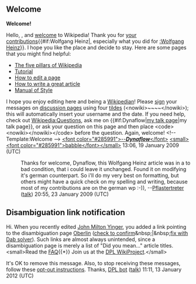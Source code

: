 <article id="21161005" title=User talk:Pflastertreter>
	<talkpage id="21161005" title="User talk:Pflastertreter">
== Welcome ==
'''Welcome!'''

Hello, {{BASEPAGENAME}}, and [[Wikipedia:Introduction|welcome]] to Wikipedia! Thank you for [[Special:Contributions/{{BASEPAGENAME}}|your contributions]]{{#if:Wolfgang Heinz|, especially what you did for [[:Wolfgang Heinz]]}}. I hope you like the place and decide to stay. Here are some pages that you might find helpful:
*[[Wikipedia:Five pillars|The five pillars of Wikipedia]]
*[[Wikipedia:Tutorial|Tutorial]]
*[[Wikipedia:How to edit a page|How to edit a page]]
*[[Wikipedia:Article development|How to write a great article]]
*[[Wikipedia:Manual of Style|Manual of Style]]
I hope you enjoy editing here and being a [[Wikipedia:Wikipedians|Wikipedian]]! Please [[Wikipedia:Signatures|sign]] your messages on [[Wikipedia:talk page|discussion page]]s using four [[tilde]]s (&lt;nowiki&gt;~~~~&lt;/nowiki&gt;); this will automatically insert your username and the date. If you need help, check out [[Wikipedia:Questions]], ask me on {{#if:Dynaflow|[[user talk:Dynaflow|my talk page]]|my talk page}}, or ask your question on this page and then place &lt;code&gt;&lt;nowiki&gt;{{helpme}}&lt;/nowiki&gt;&lt;/code&gt; before the question. Again, welcome! &lt;!-- Template:Welcome --&gt; 
[[User:Dynaflow|&lt;font color=&quot;#285991&quot;&gt;--'''''Dynaflow'''''&lt;/font&gt;]] [[User_talk:Dynaflow|&lt;small&gt;&lt;font color=&quot;#285991&quot;&gt;babble&lt;/font&gt;&lt;/small&gt;]] 13:06, 19 January 2009 (UTC)

:Thanks for welcome, Dynaflow, this Wolfgang Heinz article was in a to bad condition, that i could leave it unchanged. Found it on modifying it's german counterpart. So i'll do my very best on formatting, but others might have a quick check on my spelling and writing, because most of my contributions are on the german wp :-)), --[[User:Pflastertreter|Pflastertreter]] ([[User talk:Pflastertreter#top|talk]]) 20:55, 23 January 2009 (UTC)

==Disambiguation link notification==

Hi. When you recently edited [[John Milton Yinger]], you added a link pointing to the disambiguation page [[Oberlin]] ([[tools:~dispenser/cgi-bin/dablinks.py/John_Milton_Yinger|check to confirm]]&amp;nbsp;|&amp;nbsp;[[tools:~dispenser/cgi-bin/dab_solver.py/John_Milton_Yinger|fix with Dab solver]]). Such links are almost always unintended, since a disambiguation page is merely a list of &quot;Did you mean...&quot; article titles. &lt;small&gt;Read the [[User:DPL bot/Dablink notification FAQ|FAQ]]{{*}} Join us at the [[Wikipedia:Disambiguation pages with links|DPL WikiProject]].&lt;/small&gt;

It's OK to remove this message. Also, to stop receiving these messages, follow these [[User:DPL bot|opt-out instructions]]. Thanks, [[User:DPL bot|DPL bot]] ([[User talk:DPL bot|talk]]) 11:11, 13 January 2012 (UTC)
	</talkpage>
</article>